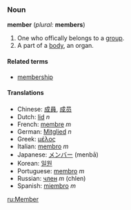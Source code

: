 ===Noun===
'''member'''  (''plural:'' '''members''')
#One who offically belongs to a [[group]].
#A part of a [[body]], an organ.

====Related terms====
*[[membership]]

====Translations====
*Chinese: [[成員]], [[成员]]
*Dutch: [[lid]] ''n''
*French: [[membre]] ''m''
*German: [[Mitglied]] ''n''
*Greek: [[μέλος]]
*Italian: [[membro]] ''m''
*Japanese: [[メンバー]] (menbā)
*Korean: [[일원]]
*Portuguese: [[membro]] ''m''
*Russian: [[член]] ''m'' (chlen)
*Spanish: [[miembro]] ''m''

[[ru:Member]]